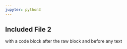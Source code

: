 ```yaml
---
jupyter: python3
---
```


<!-- ```{python}
x=2
``` -->

## Included File 2

with a code block after the raw block and before any text

